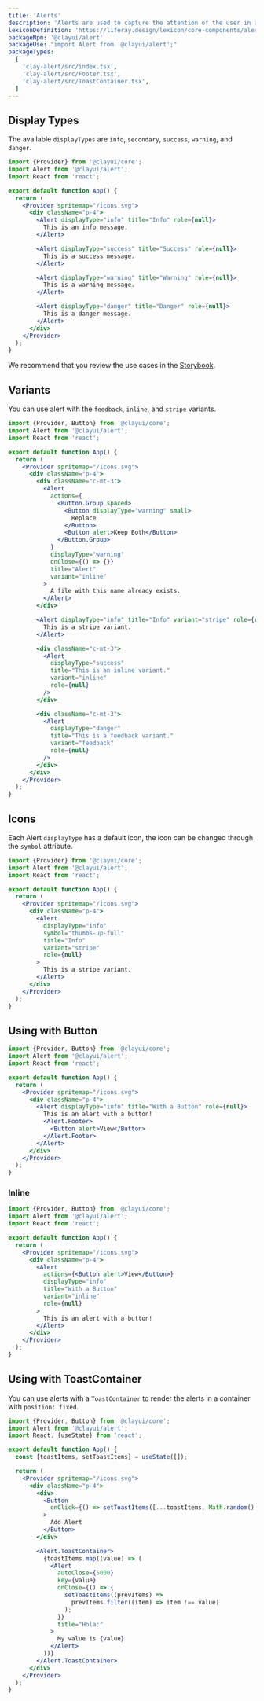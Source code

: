 ```yaml
---
title: 'Alerts'
description: 'Alerts are used to capture the attention of the user in an intrusive way.'
lexiconDefinition: 'https://liferay.design/lexicon/core-components/alerts/'
packageNpm: '@clayui/alert'
packageUse: "import Alert from '@clayui/alert';"
packageTypes:
  [
    'clay-alert/src/index.tsx',
    'clay-alert/src/Footer.tsx',
    'clay-alert/src/ToastContainer.tsx',
  ]
---
```


## Display Types

The available `displayTypes` are `info`, `secondary`, `success`, `warning`, and `danger`.

```jsx preview
import {Provider} from '@clayui/core';
import Alert from '@clayui/alert';
import React from 'react';

export default function App() {
  return (
    <Provider spritemap="/icons.svg">
      <div className="p-4">
        <Alert displayType="info" title="Info" role={null}>
          This is an info message.
        </Alert>

        <Alert displayType="success" title="Success" role={null}>
          This is a success message.
        </Alert>

        <Alert displayType="warning" title="Warning" role={null}>
          This is a warning message.
        </Alert>

        <Alert displayType="danger" title="Danger" role={null}>
          This is a danger message.
        </Alert>
      </div>
    </Provider>
  );
}
```

We recommend that you review the use cases in the [Storybook](https://storybook.clayui.com/?path=/story/design-system-components-alert--default).

## Variants

You can use alert with the `feedback`, `inline`, and `stripe` variants.

```jsx preview
import {Provider, Button} from '@clayui/core';
import Alert from '@clayui/alert';
import React from 'react';

export default function App() {
  return (
    <Provider spritemap="/icons.svg">
      <div className="p-4">
        <div className="c-mt-3">
          <Alert
            actions={
              <Button.Group spaced>
                <Button displayType="warning" small>
                  Replace
                </Button>
                <Button alert>Keep Both</Button>
              </Button.Group>
            }
            displayType="warning"
            onClose={() => {}}
            title="Alert"
            variant="inline"
          >
            A file with this name already exists.
          </Alert>
        </div>

        <Alert displayType="info" title="Info" variant="stripe" role={null}>
          This is a stripe variant.
        </Alert>

        <div className="c-mt-3">
          <Alert
            displayType="success"
            title="This is an inline variant."
            variant="inline"
            role={null}
          />
        </div>

        <div className="c-mt-3">
          <Alert
            displayType="danger"
            title="This is a feedback variant."
            variant="feedback"
            role={null}
          />
        </div>
      </div>
    </Provider>
  );
}
```

## Icons

Each Alert `displayType` has a default icon, the icon can be changed through the `symbol` attribute.

```jsx preview
import {Provider} from '@clayui/core';
import Alert from '@clayui/alert';
import React from 'react';

export default function App() {
  return (
    <Provider spritemap="/icons.svg">
      <div className="p-4">
        <Alert
          displayType="info"
          symbol="thumbs-up-full"
          title="Info"
          variant="stripe"
          role={null}
        >
          This is a stripe variant.
        </Alert>
      </div>
    </Provider>
  );
}
```

## Using with Button

```jsx preview
import {Provider, Button} from '@clayui/core';
import Alert from '@clayui/alert';
import React from 'react';

export default function App() {
  return (
    <Provider spritemap="/icons.svg">
      <div className="p-4">
        <Alert displayType="info" title="With a Button" role={null}>
          This is an alert with a button!
          <Alert.Footer>
            <Button alert>View</Button>
          </Alert.Footer>
        </Alert>
      </div>
    </Provider>
  );
}
```

### Inline

```jsx preview
import {Provider, Button} from '@clayui/core';
import Alert from '@clayui/alert';
import React from 'react';

export default function App() {
  return (
    <Provider spritemap="/icons.svg">
      <div className="p-4">
        <Alert
          actions={<Button alert>View</Button>}
          displayType="info"
          title="With a Button"
          variant="inline"
          role={null}
        >
          This is an alert with a button!
        </Alert>
      </div>
    </Provider>
  );
}
```

## Using with ToastContainer

You can use alerts with a `ToastContainer` to render the alerts in a container with `position: fixed`.

```jsx preview
import {Provider, Button} from '@clayui/core';
import Alert from '@clayui/alert';
import React, {useState} from 'react';

export default function App() {
  const [toastItems, setToastItems] = useState([]);

  return (
    <Provider spritemap="/icons.svg">
      <div className="p-4">
        <div>
          <Button
            onClick={() => setToastItems([...toastItems, Math.random() * 100])}
          >
            Add Alert
          </Button>
        </div>

        <Alert.ToastContainer>
          {toastItems.map((value) => (
            <Alert
              autoClose={5000}
              key={value}
              onClose={() => {
                setToastItems((prevItems) =>
                  prevItems.filter((item) => item !== value)
                );
              }}
              title="Hola:"
            >
              My value is {value}
            </Alert>
          ))}
        </Alert.ToastContainer>
      </div>
    </Provider>
  );
}
```
